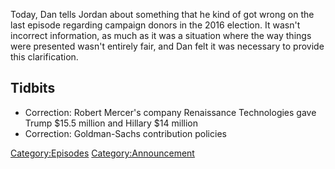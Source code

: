 {{DEFAULTSORT:
    #_EPISODE_0041S:Spiritual Correction
}}{{Episode
    | title           = Spiritual Correction
    | caption         = Listen to this episode on [https://knowledgefight.libsyn.com/knowledge-fight-spiritual-correction Libsyn] [https://open.spotify.com/episode/3Zvt5UWPF1412C8D7MQrTb Spotify], Read the [[Transcript/Spiritual Correction|Unofficial Transcript]]
    | episodeNumber   = S003
    | length          = 00:05:29
    | airDate         = May 17, 2017
    | episodeType     = [[:Category:Announcement|Announcement]]
    | previousEpisode = [[41: May 12, 2017]]
    | nextEpisode     = [[42: March 11, 2014]]
}}

{{Stub}}

Today, Dan tells Jordan about something that he kind of got wrong on the last episode regarding campaign donors in the 2016 election. It wasn't incorrect information, as much as it was a situation where the way things were presented wasn't entirely fair, and Dan felt it was necessary to provide this clarification.

==Tidbits==

*Correction: Robert Mercer's company Renaissance Technologies gave Trump $15.5 million and Hillary $14 million
*Correction: Goldman-Sachs contribution policies

[[Category:Episodes]]
[[Category:Announcement]]
